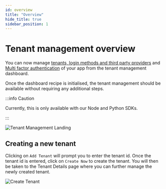 ```yaml
---
id: overview
title: "Overview"
hide_title: true
sidebar_position: 1
---
```


# Tenant management overview

You can now manage [tenants, login methods and third party providers](/docs/multitenancy/introduction) and [Multi factor authentication](/docs/mfa/introduction) of your app from the tenant management dashboard.

Once the dashboard recipe is initialised, the tenant management should be available without requiring any additional steps.

:::info Caution

Currently, this is only available with our Node and Python SDKs.

:::

<img src="/img/dashboard/tenant-management/landing.png" alt="Tenant Management Landing"/>

## Creating a new tenant

Clicking on `Add Tenant` will prompt you to enter the tenant id. Once the tenant id is entered, click on `Create Now` to create the tenant. You will then be taken to the Tenant Details page where you can further manage the newly created tenant.

<img src="/img/dashboard/tenant-management/create-tenant.gif" alt="Create Tenant"/>